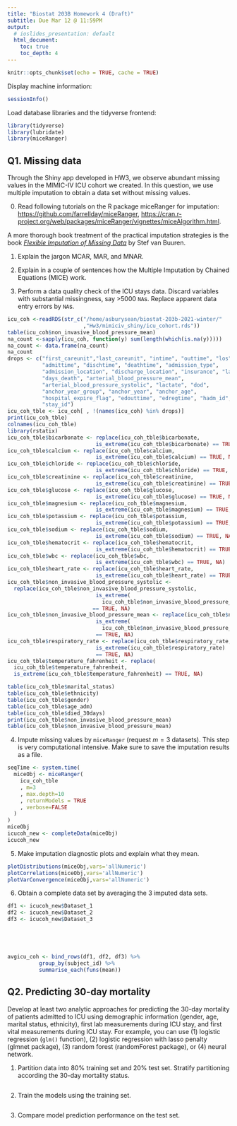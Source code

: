 ```yaml
---
title: "Biostat 203B Homework 4 (Draft)"
subtitle: Due Mar 12 @ 11:59PM
output:
  # ioslides_presentation: default
  html_document:
    toc: true
    toc_depth: 4
---
```


```r
knitr::opts_chunk$set(echo = TRUE, cache = TRUE)
```

Display machine information:
```r
sessionInfo()
```
Load database libraries and the tidyverse frontend:
```r
library(tidyverse)
library(lubridate)
library(miceRanger)
```

## Q1. Missing data

Through the Shiny app developed in HW3, we observe abundant missing values in the MIMIC-IV ICU cohort we created. In this question, we use multiple imputation to obtain a data set without missing values.

0. Read following tutorials on the R package miceRanger for imputation: <https://github.com/farrellday/miceRanger>, <https://cran.r-project.org/web/packages/miceRanger/vignettes/miceAlgorithm.html>.

A more thorough book treatment of the practical imputation strategies is the book [*_Flexible Imputation of Missing Data_*](https://stefvanbuuren.name/fimd/) by Stef van Buuren. 

1. Explain the jargon MCAR, MAR, and MNAR.

2. Explain in a couple of sentences how the Multiple Imputation by Chained Equations (MICE) work.

3. Perform a data quality check of the ICU stays data. Discard variables with substantial missingness, say >5000 `NA`s. Replace apparent data entry errors by `NA`s.
```r
icu_coh <-readRDS(str_c("/home/asburysean/biostat-203b-2021-winter/"
                        ,"Hw3/mimiciv_shiny/icu_cohort.rds"))
table(icu_coh$non_invasive_blood_pressure_mean)
na_count <-sapply(icu_coh, function(y) sum(length(which(is.na(y)))))
na_count <- data.frame(na_count)
na_count
drops <- c("first_careunit","last_careunit", "intime", "outtime", "los", 
           "admittime", "dischtime", "deathtime", "admission_type", 
           "admission_location", "discharge_location", "insurance", "language",
           "days_death", "arterial_blood_pressure_mean",
           "arterial_blood_pressure_systolic", "lactate", "dod", 
           "anchor_year_group", "anchor_year", "anchor_age", 
           "hospital_expire_flag", "edouttime", "edregtime", "hadm_id", 
           "stay_id")
icu_coh_tble <- icu_coh[ , !(names(icu_coh) %in% drops)]
print(icu_coh_tble)
colnames(icu_coh_tble)
library(rstatix)
icu_coh_tble$bicarbonate <- replace(icu_coh_tble$bicarbonate, 
                            is_extreme(icu_coh_tble$bicarbonate) == TRUE, NA)
icu_coh_tble$calcium <- replace(icu_coh_tble$calcium, 
                            is_extreme(icu_coh_tble$calcium) == TRUE, NA)
icu_coh_tble$chloride <- replace(icu_coh_tble$chloride, 
                            is_extreme(icu_coh_tble$chloride) == TRUE, NA)
icu_coh_tble$creatinine <- replace(icu_coh_tble$creatinine, 
                            is_extreme(icu_coh_tble$creatinine) == TRUE, NA)
icu_coh_tble$glucose <- replace(icu_coh_tble$glucose, 
                            is_extreme(icu_coh_tble$glucose) == TRUE, NA)
icu_coh_tble$magnesium <- replace(icu_coh_tble$magnesium, 
                            is_extreme(icu_coh_tble$magnesium) == TRUE, NA)
icu_coh_tble$potassium <- replace(icu_coh_tble$potassium, 
                            is_extreme(icu_coh_tble$potassium) == TRUE, NA)
icu_coh_tble$sodium <- replace(icu_coh_tble$sodium, 
                            is_extreme(icu_coh_tble$sodium) == TRUE, NA)
icu_coh_tble$hematocrit <- replace(icu_coh_tble$hematocrit, 
                            is_extreme(icu_coh_tble$hematocrit) == TRUE, NA)
icu_coh_tble$wbc <- replace(icu_coh_tble$wbc, 
                            is_extreme(icu_coh_tble$wbc) == TRUE, NA)
icu_coh_tble$heart_rate <- replace(icu_coh_tble$heart_rate, 
                            is_extreme(icu_coh_tble$heart_rate) == TRUE, NA)
icu_coh_tble$non_invasive_blood_pressure_systolic <- 
  replace(icu_coh_tble$non_invasive_blood_pressure_systolic, 
                            is_extreme(
                              icu_coh_tble$non_invasive_blood_pressure_systolic)
                           == TRUE, NA)
icu_coh_tble$non_invasive_blood_pressure_mean <- replace(icu_coh_tble$non_invasive_blood_pressure_mean, 
                            is_extreme(
                              icu_coh_tble$non_invasive_blood_pressure_mean)
                            == TRUE, NA)
icu_coh_tble$respiratory_rate <- replace(icu_coh_tble$respiratory_rate, 
                            is_extreme(icu_coh_tble$respiratory_rate)
                            == TRUE, NA)
icu_coh_tble$temperature_fahrenheit <- replace(
  icu_coh_tble$temperature_fahrenheit, 
  is_extreme(icu_coh_tble$temperature_fahrenheit) == TRUE, NA)

table(icu_coh_tble$marital_status)
table(icu_coh_tble$ethnicity)
table(icu_coh_tble$gender)
table(icu_coh_tble$age_adm)
table(icu_coh_tble$died_30days)
print(icu_coh_tble$non_invasive_blood_pressure_mean)
table(icu_coh_tble$non_invasive_blood_pressure_mean)

```



4. Impute missing values by `miceRanger` (request $m=3$ datasets). This step is very computational intensive. Make sure to save the imputation results as a file.
```r
seqTime <- system.time(
  miceObj <- miceRanger(
    icu_coh_tble
    , m=3
    , max.depth=10
    , returnModels = TRUE
    , verbose=FALSE
  )
)
miceObj
icucoh_new <- completeData(miceObj)
icucoh_new

```



5. Make imputation diagnostic plots and explain what they mean.
```r
plotDistributions(miceObj,vars='allNumeric')
plotCorrelations(miceObj,vars='allNumeric')
plotVarConvergence(miceObj,vars='allNumeric')
```


6. Obtain a complete data set by averaging the 3 imputed data sets.
```r
df1 <- icucoh_new$Dataset_1
df2 <- icucoh_new$Dataset_2
df3 <- icucoh_new$Dataset_3





avgicu_coh <- bind_rows(df1, df2, df3) %>%
          group_by(subject_id) %>%   
          summarise_each(funs(mean))
```



## Q2. Predicting 30-day mortality

Develop at least two analytic approaches for predicting the 30-day mortality of patients admitted to ICU using demographic information (gender, age, marital status, ethnicity), first lab measurements during ICU stay, and first vital measurements during ICU stay. For example, you can use (1) logistic regression (`glm()` function), (2) logistic regression with lasso penalty (glmnet package), (3) random forest (randomForest package), or (4) neural network.

1. Partition data into 80% training set and 20% test set. Stratify partitioning according the 30-day mortality status.
```r

```


2. Train the models using the training set.
```r

```

3. Compare model prediction performance on the test set.
```r

```

